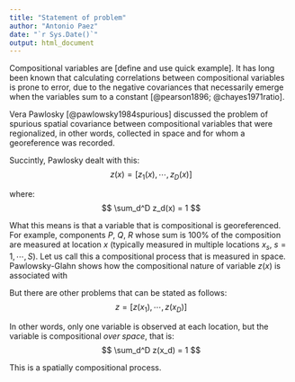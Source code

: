```yaml
---
title: "Statement of problem"
author: "Antonio Paez"
date: "`r Sys.Date()`"
output: html_document
---
```


Compositional variables are [define and use quick example]. It has long been known that calculating correlations between compositional variables is prone to error, due to the negative covariances that necessarily emerge when the variables sum to a constant [@pearson1896; @chayes1971ratio].

Vera Pawlosky [@pawlowsky1984spurious] discussed the problem of spurious spatial covariance between compositional variables that were regionalized, in other words, collected in space and for whom a georeference was recorded.

Succintly, Pawlosky dealt with this:
$$
z(x) = [z_1(x),\cdots,z_D(x)]
$$

\noindent where:
$$
\sum_d^D z_d(x) = 1
$$

What this means is that a variable that is compositional is georeferenced. For example, components $P$, $Q$, $R$ whose sum is 100% of the composition are measured at location $x$ (typically measured in multiple locations $x_s$, $s=1,\cdots,S$). Let us call this a compositional process that is measured in space. Pawlowsky-Glahn shows how the compositional nature of variable $z(x)$ is associated with 

But there are other problems that can be stated as follows:
$$
z = [z(x_1), \cdots,z(x_D)]
$$

In other words, only one variable is observed at each location, but the variable is compositional _over space_, that is:
$$
\sum_d^D z(x_d) = 1
$$

This is a spatially compositional process.
